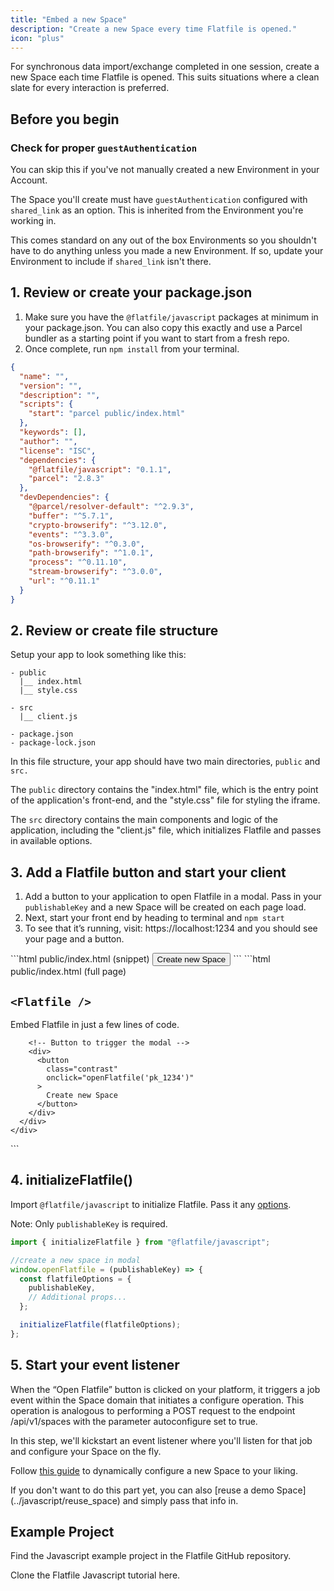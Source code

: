 ```yaml
---
title: "Embed a new Space"
description: "Create a new Space every time Flatfile is opened."
icon: "plus"
---
```


For synchronous data import/exchange completed in one session, create a new Space each time Flatfile is opened. This suits situations where a clean slate for every interaction is preferred.

## Before you begin

<Snippet file="shared/pk_needed.mdx" />

### Check for proper `guestAuthentication`

<Info>
  You can skip this if you've not manually created a new Environment in your
  Account.
</Info>

The Space you'll create must have `guestAuthentication` configured with `shared_link` as an
option. This is inherited from the Environment you're working in.

This comes standard on any out of the box Environments so you shouldn't have to do anything unless you made a new Environment. If so, update your Environment to include if `shared_link` isn't there.

## 1. Review or create your package.json

1. Make sure you have the `@flatfile/javascript` packages at minimum in your package.json. You can also copy this exactly and use a Parcel bundler as a starting point if you want to start from a fresh repo.
2. Once complete, run `npm install` from your terminal.

```json package.json
{
  "name": "",
  "version": "",
  "description": "",
  "scripts": {
    "start": "parcel public/index.html"
  },
  "keywords": [],
  "author": "",
  "license": "ISC",
  "dependencies": {
    "@flatfile/javascript": "0.1.1",
    "parcel": "2.8.3"
  },
  "devDependencies": {
    "@parcel/resolver-default": "^2.9.3",
    "buffer": "^5.7.1",
    "crypto-browserify": "^3.12.0",
    "events": "^3.3.0",
    "os-browserify": "^0.3.0",
    "path-browserify": "^1.0.1",
    "process": "^0.11.10",
    "stream-browserify": "^3.0.0",
    "url": "^0.11.1"
  }
}
```

## 2. Review or create file structure

Setup your app to look something like this:

```
- public
  |__ index.html
  |__ style.css

- src
  |__ client.js

- package.json
- package-lock.json
```

In this file structure, your app should have two main directories, `public` and `src.`

The `public` directory contains the "index.html" file, which is the entry point of the application's front-end, and the "style.css" file for styling the iframe.

The `src` directory contains the main components and logic of the application, including the "client.js" file, which initializes Flatfile and passes in available options.

## 3. Add a Flatfile button and start your client

1. Add a button to your application to open Flatfile in a modal. Pass in your `publishableKey` and a new Space will be created on each page load.
2. Next, start your front end by heading to terminal and `npm start`
3. To see that it’s running, visit: https://localhost:1234 and you should see your page and a button.

<CodeGroup>
```html public/index.html (snippet)
<button onclick="openFlatfile('pk_1234')">
    Create new Space
</button>
```
```html public/index.html (full page)
<!DOCTYPE html>
<html lang="en">
  <head>
    <meta charset="utf-8" />
    <meta name="viewport" content="width=device-width, initial-scale=1" />
    <title>Hello, world!</title>
    <script type="module" src="../src/client.js"></script>
    <link rel="stylesheet" type="text/css" href="./styles.css" />
  </head>
  <body>
    <div class="container">
      <div class="content">
        <h2><code>&lt;Flatfile /&gt;</code></h2>
        <p>Embed Flatfile in just a few lines of code.</p>

        <!-- Button to trigger the modal -->
        <div>
          <button
            class="contrast"
            onclick="openFlatfile('pk_1234')"
          >
            Create new Space
          </button>
        </div>
      </div>
    </div>

  </body>
</html>
```
</CodeGroup>

## 4. initializeFlatfile()

Import `@flatfile/javascript` to initialize Flatfile. Pass it any [options](../overview#shared-properties).

<Note>Note: Only `publishableKey` is required.</Note>

```js src/client.js
import { initializeFlatfile } from "@flatfile/javascript";

//create a new space in modal
window.openFlatfile = (publishableKey) => {
  const flatfileOptions = {
    publishableKey,
    // Additional props...
  };

  initializeFlatfile(flatfileOptions);
};
```

## 5. Start your event listener

When the “Open Flatfile” button is clicked on your platform, it triggers a job event within the Space domain that initiates a configure operation. This operation is analogous to performing a POST request to the endpoint /api/v1/spaces with the parameter autoconfigure set to true.

In this step, we'll kickstart an event listener where you'll listen for that job and configure your Space on the fly.

Follow [this guide](../../../../guides/dynamic-configurations) to dynamically configure a new Space to your liking.

<Info>
  If you don't want to do this part yet, you can also [reuse a demo
  Space](../javascript/reuse_space) and simply pass that info in.
</Info>

## Example Project

Find the Javascript example project in the Flatfile GitHub repository.

<CardGroup cols={2}>
  <Card
    title="create-flatfile-javascript"
    icon="js"
    href="https://github.com/FlatFilers/create-flatfile-javascript"
  >
    Clone the Flatfile Javascript tutorial here.
  </Card>
</CardGroup>
